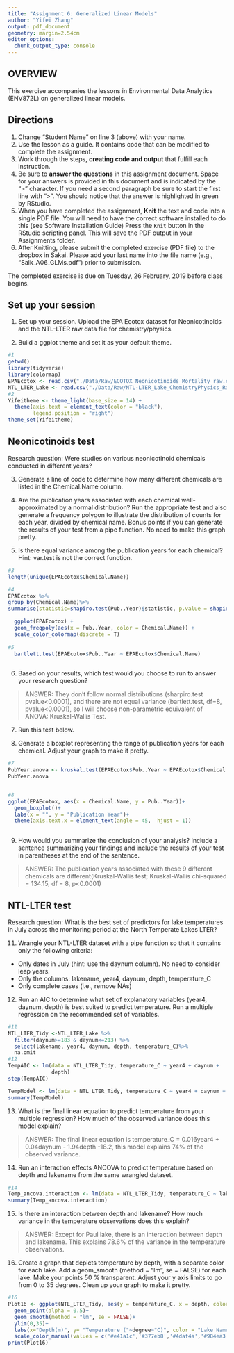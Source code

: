 ```yaml
---
title: "Assignment 6: Generalized Linear Models"
author: "Yifei Zhang"
output: pdf_document
geometry: margin=2.54cm
editor_options: 
  chunk_output_type: console
---
```


## OVERVIEW

This exercise accompanies the lessons in Environmental Data Analytics (ENV872L) on generalized linear models. 

## Directions
1. Change "Student Name" on line 3 (above) with your name.
2. Use the lesson as a guide. It contains code that can be modified to complete the assignment.
3. Work through the steps, **creating code and output** that fulfill each instruction.
4. Be sure to **answer the questions** in this assignment document.
Space for your answers is provided in this document and is indicated by the ">" character.
If you need a second paragraph be sure to start the first line with ">".
You should notice that the answer is highlighted in green by RStudio. 
6. When you have completed the assignment, **Knit** the text and code into a single PDF file.
You will need to have the correct software installed to do this (see Software Installation Guide)
Press the `Knit` button in the RStudio scripting panel.
This will save the PDF output in your Assignments folder.
8. After Knitting, please submit the completed exercise (PDF file) to the dropbox in Sakai. Please add your last name into the file name (e.g., "Salk_A06_GLMs.pdf") prior to submission.

The completed exercise is due on Tuesday, 26 February, 2019 before class begins.

## Set up your session 
1. Set up your session. Upload the EPA Ecotox dataset for Neonicotinoids and the NTL-LTER raw data file for chemistry/physics. 

2. Build a ggplot theme and set it as your default theme.

```r
#1
getwd()
library(tidyverse)
library(colormap)
EPAEcotox <- read.csv("./Data/Raw/ECOTOX_Neonicotinoids_Mortality_raw.csv")
NTL_LTER_Lake <- read.csv("./Data/Raw/NTL-LTER_Lake_ChemistryPhysics_Raw.csv")
#2
Yifeitheme <- theme_light(base_size = 14) +
  theme(axis.text = element_text(color = "black"), 
        legend.position = "right")
theme_set(Yifeitheme)

```

## Neonicotinoids test
Research question: Were studies on various neonicotinoid chemicals conducted in different years? 

3. Generate a line of code to determine how many different chemicals are listed in the Chemical.Name column.

4. Are the publication years associated with each chemical well-approximated by a normal distribution? Run the appropriate test and also generate a frequency polygon to illustrate the distribution of counts for each year, divided by chemical name. Bonus points if you can generate the results of your test from a pipe function. No need to make this graph pretty.

5. Is there equal variance among the publication years for each chemical? Hint: var.test is not the correct function.

```r
#3
length(unique(EPAEcotox$Chemical.Name))

#4
EPAEcotox %>%
group_by(Chemical.Name)%>%
summarise(statistic=shapiro.test(Pub..Year)$statistic, p.value = shapiro.test(Pub..Year)$p.value)

  ggplot(EPAEcotox) +
  geom_freqpoly(aes(x = Pub..Year, color = Chemical.Name)) +
  scale_color_colormap(discrete = T)
  
#5
  bartlett.test(EPAEcotox$Pub..Year ~ EPAEcotox$Chemical.Name)
  
```

6. Based on your results, which test would you choose to run to answer your research question?

> ANSWER: They don't follow normal distributions (sharpiro.test pvalue<0.0001), and there are not equal variance (bartlett.test, df=8, pvalue<0.0001), so I will choose non-parametric equivalent of ANOVA: Kruskal-Wallis Test.

7. Run this test below. 

8. Generate a boxplot representing the range of publication years for each chemical. Adjust your graph to make it pretty.
```r
#7
PubYear.anova <- kruskal.test(EPAEcotox$Pub..Year ~ EPAEcotox$Chemical.Name)
PubYear.anova


#8
ggplot(EPAEcotox, aes(x = Chemical.Name, y = Pub..Year))+
  geom_boxplot()+
  labs(x = "", y = "Publication Year")+
  theme(axis.text.x = element_text(angle = 45,  hjust = 1))
  
```


9. How would you summarize the conclusion of your analysis? Include a sentence summarizing your findings and include the results of your test in parentheses at the end of the sentence. 

> ANSWER: The publication years associated with these 9 different chemicals are different(Kruskal-Wallis test; Kruskal-Wallis chi-squared = 134.15, df = 8, p<0.0001)

## NTL-LTER test
Research question: What is the best set of predictors for lake temperatures in July across the monitoring period at the North Temperate Lakes LTER? 

11. Wrangle your NTL-LTER dataset with a pipe function so that it contains only the following criteria: 

* Only dates in July (hint: use the daynum column). No need to consider leap years.
* Only the columns: lakename, year4, daynum, depth, temperature_C
* Only complete cases (i.e., remove NAs)

12. Run an AIC to determine what set of explanatory variables (year4, daynum, depth) is best suited to predict temperature. Run a multiple regression on the recommended set of variables. 

```r
#11
NTL_LTER_Tidy <-NTL_LTER_Lake %>%
  filter(daynum>=183 & daynum<=213) %>%
  select(lakename, year4, daynum, depth, temperature_C)%>%
  na.omit
#12
TempAIC <- lm(data = NTL_LTER_Tidy, temperature_C ~ year4 + daynum + 
              depth)
step(TempAIC)

TempModel <- lm(data = NTL_LTER_Tidy, temperature_C ~ year4 + daynum + depth)
summary(TempModel)
```

13. What is the final linear equation to predict temperature from your multiple regression? How much of the observed variance does this model explain?

> ANSWER: The final linear equation is temperature_C = 0.016year4 + 0.04daynum - 1.94depth -18.2, this model explains 74% of the observed variance. 

14. Run an interaction effects ANCOVA to predict temperature based on depth and lakename from the same wrangled dataset.

```r
#14
Temp_ancova.interaction <- lm(data = NTL_LTER_Tidy, temperature_C ~ lakename * depth)
summary(Temp_ancova.interaction)
```

15. Is there an interaction between depth and lakename? How much variance in the temperature observations does this explain?

> ANSWER: Except for Paul lake, there is an interaction between depth and lakename. This explains 78.6% of the variance in the temperature observations.

16. Create a graph that depicts temperature by depth, with a separate color for each lake. Add a geom_smooth (method = "lm", se = FALSE) for each lake. Make your points 50 % transparent. Adjust your y axis limits to go from 0 to 35 degrees. Clean up your graph to make it pretty. 

```r
#16
Plot16 <- ggplot(NTL_LTER_Tidy, aes(y = temperature_C, x = depth, color = lakename))+
  geom_point(alpha = 0.5)+
  geom_smooth(method = "lm", se = FALSE)+
  ylim(0,35)+
  labs(x="Depth(m)", y= "Temperature ("~degree~"C)", color = "Lake Name")+
  scale_color_manual(values = c('#e41a1c','#377eb8','#4daf4a','#984ea3','#ff7f00','#ffff33','#a65628','#f781bf','#999999'))
print(Plot16)
```

